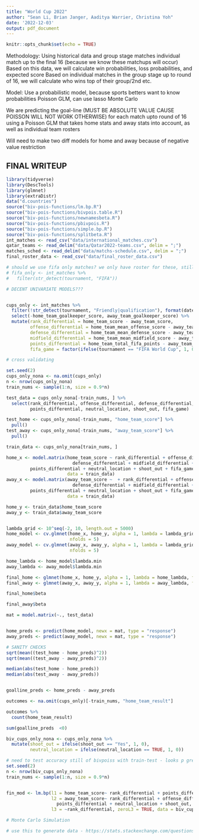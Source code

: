 ```yaml
---
title: "World Cup 2022"
author: "Sean Li, Brian Janger, Aaditya Warrier, Christina Yoh"
date: '2022-12-03'
output: pdf_document
---
```


```r
knitr::opts_chunk$set(echo = TRUE)
```

Methodology: 
Using historical data and group stage matches individual match up to the final 16 (because we know these matchups will occur) 
Based on this data, we will calculate win probabilities, loss probabilities, and expected score 
Based on individual matches in the group stage up to round of 16, we will calculate who wins top of their group/2nd etc. 

Model: 
Use a probabilistic model, because sports betters want to know probabilities 
Poisson GLM, can use lasso
Monte Carlo 

We are predicting the goal-line (MUST BE ABSOLUTE VALUE CAUSE POISSON WILL NOT WORK OTHERWISE) for each match upto round of 16 using a Poisson GLM that takes home stats and away stats into account, as well as individual team rosters 

Will need to make two diff models for home and away because of negative value restriction

## FINAL WRITEUP

```r
library(tidyverse)
library(DescTools)
library(glmnet)
library(extraDistr)
data("d.countries")
source("biv-pois-functions/lm.bp.R")
source("biv-pois-functions/bivpois.table.R")
source("biv-pois-functions/newnamesbeta.R")
source("biv-pois-functions/pbivpois.R")
source("biv-pois-functions/simple.bp.R")
source("biv-pois-functions/splitbeta.R")
int_matches <- read_csv("data/international_matches.csv")
qatar_teams <- read_delim("data/Qatar2022-teams.csv", delim = ";")
matches_sched <- read_delim("data/matchs-schedule.csv", delim = ";")
final_roster_data <- read_csv("data/final_roster_data.csv")
```


```r
# should we use fifa only matches? we only have roster for these, still about 5000 matches including # qualifying mmatches
# fifa_only <- int_matches %>%
#   filter(str_detect(tournament, "FIFA"))

# DECENT UNIVARIATE MODELS???


cups_only <- int_matches %>%
  filter(!str_detect(tournament, "Friendly|qualification"), format(date, "%Y") >= 2002) %>%
  select(-home_team_goalkeeper_score, away_team_goalkeeper_score) %>%
  mutate(rank_differential = home_team_score - away_team_score,
         offense_differential = home_team_mean_offense_score - away_team_mean_offense_score,
         defense_differential = home_team_mean_defense_score - away_team_mean_defense_score,
         midfield_differential = home_team_mean_midfield_score - away_team_mean_midfield_score,
         points_differential = home_team_total_fifa_points - away_team_total_fifa_points 
         fifa_game = factor(ifelse(tournament == "FIFA World Cup", 1, 0)))

# cross validating

set.seed(2)
cups_only_nona <- na.omit(cups_only)
n <- nrow(cups_only_nona)
train_nums <- sample(1:n, size = 0.9*n)

test_data = cups_only_nona[-train_nums, ] %>%
  select(rank_differential, offense_differential, defense_differential, midfield_differential,
         points_differential, neutral_location, shoot_out, fifa_game)

test_home <- cups_only_nona[-train_nums, "home_team_score"] %>%
  pull()
test_away <- cups_only_nona[-train_nums, "away_team_score"] %>% 
  pull()

train_data <- cups_only_nona[train_nums, ]

home_x <- model.matrix(home_team_score ~ rank_differential + offense_differential + 
                         defense_differential + midfield_differential + 
         points_differential + neutral_location + shoot_out + fifa_game, 
                       data = train_data)
away_x <- model.matrix(away_team_score ~  + rank_differential + offense_differential + 
                         defense_differential + midfield_differential + 
         points_differential + neutral_location + shoot_out + fifa_game, 
                       data = train_data)

home_y <- train_data$home_team_score
away_y <- train_data$away_team_score


lambda_grid <- 10^seq(-2, 10, length.out = 5000)
home_model <- cv.glmnet(home_x, home_y, alpha = 1, lambda = lambda_grid, family = "poisson",
                        nfolds = 5)
away_model <- cv.glmnet(away_x, away_y, alpha = 1, lambda = lambda_grid, family = "poisson", 
                        nfolds = 5)

home_lambda <- home_model$lambda.min
away_lambda <- away_model$lambda.min

final_home <- glmnet(home_x, home_y, alpha = 1, lambda = home_lambda, family = "poisson")
final_away <- glmnet(away_x, away_y, alpha = 1, lambda = away_lambda, family = "poisson")

final_home$beta

final_away$beta

mat = model.matrix(~., test_data)


home_preds <- predict(home_model, newx = mat, type = "response")
away_preds <- predict(away_model, newx = mat, type = "response")


```


```r
# SANITY CHECKS 
sqrt(mean((test_home - home_preds)^2))
sqrt(mean((test_away - away_preds)^2))

median(abs(test_home - home_preds))
median(abs(test_away - away_preds))


goalline_preds <- home_preds - away_preds

outcomes <- na.omit(cups_only)[-train_nums, "home_team_result"] 

outcomes %>%
  count(home_team_result)

sum(goalline_preds  <0)
```


```r
biv_cups_only_nona <- cups_only_nona %>%
  mutate(shoot_out = ifelse(shoot_out == "Yes", 1, 0),
         neutral_location = ifelse(neutral_location == TRUE, 1, 0))

# need to test accuracy still of bivpoiss with train-test - looks p great though
set.seed(2)
n <- nrow(biv_cups_only_nona)
train_nums <- sample(1:n, size = 0.9*n)


fin_mod <- lm.bp(l1 = home_team_score~ rank_differential + points_differential, 
                 l2 = away_team_score~ rank_differential + offense_differential + 
                   points_differential + neutral_location + shoot_out,
                 l3 = ~rank_differential, zeroL3 = TRUE, data = biv_cups_only_nona)
```

```r

# Monte Carlo Simulation 

# use this to generate data - https://stats.stackexchange.com/questions/27443/generate-data-samples-from-poisson-regression
```

